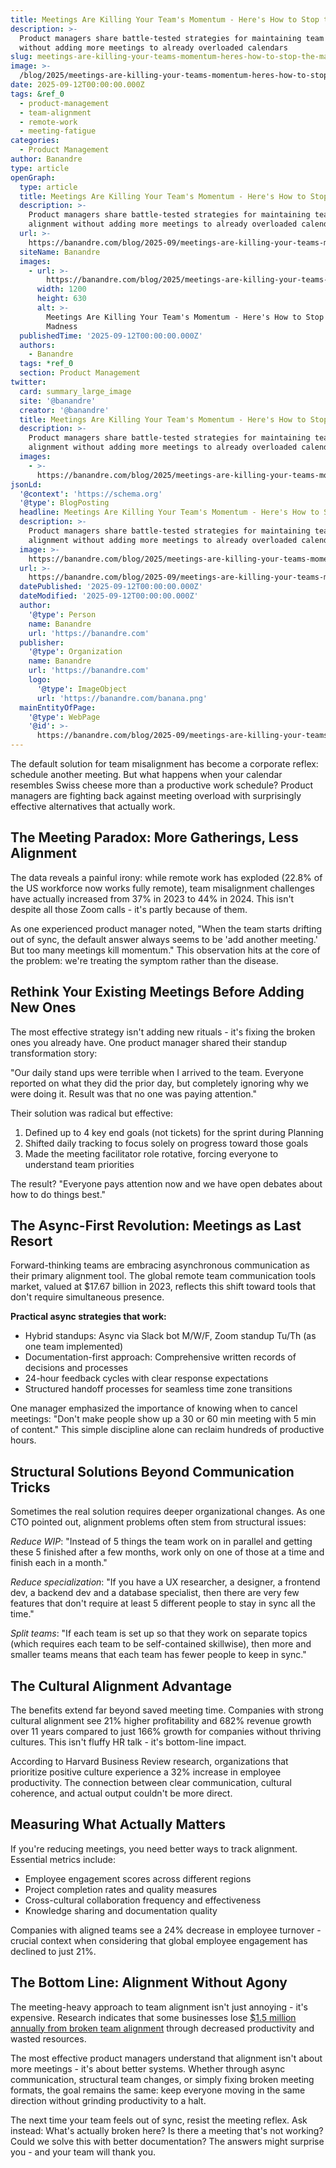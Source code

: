 ```yaml
---
title: Meetings Are Killing Your Team's Momentum - Here's How to Stop the Madness
description: >-
  Product managers share battle-tested strategies for maintaining team alignment
  without adding more meetings to already overloaded calendars
slug: meetings-are-killing-your-teams-momentum-heres-how-to-stop-the-madness
image: >-
  /blog/2025/meetings-are-killing-your-teams-momentum-heres-how-to-stop-the-madness.webp
date: 2025-09-12T00:00:00.000Z
tags: &ref_0
  - product-management
  - team-alignment
  - remote-work
  - meeting-fatigue
categories:
  - Product Management
author: Banandre
type: article
openGraph:
  type: article
  title: Meetings Are Killing Your Team's Momentum - Here's How to Stop the Madness
  description: >-
    Product managers share battle-tested strategies for maintaining team
    alignment without adding more meetings to already overloaded calendars
  url: >-
    https://banandre.com/blog/2025-09/meetings-are-killing-your-teams-momentum-heres-how-to-stop-the-madness
  siteName: Banandre
  images:
    - url: >-
        https://banandre.com/blog/2025/meetings-are-killing-your-teams-momentum-heres-how-to-stop-the-madness.webp
      width: 1200
      height: 630
      alt: >-
        Meetings Are Killing Your Team's Momentum - Here's How to Stop the
        Madness
  publishedTime: '2025-09-12T00:00:00.000Z'
  authors:
    - Banandre
  tags: *ref_0
  section: Product Management
twitter:
  card: summary_large_image
  site: '@banandre'
  creator: '@banandre'
  title: Meetings Are Killing Your Team's Momentum - Here's How to Stop the Madness
  description: >-
    Product managers share battle-tested strategies for maintaining team
    alignment without adding more meetings to already overloaded calendars
  images:
    - >-
      https://banandre.com/blog/2025/meetings-are-killing-your-teams-momentum-heres-how-to-stop-the-madness.webp
jsonLd:
  '@context': 'https://schema.org'
  '@type': BlogPosting
  headline: Meetings Are Killing Your Team's Momentum - Here's How to Stop the Madness
  description: >-
    Product managers share battle-tested strategies for maintaining team
    alignment without adding more meetings to already overloaded calendars
  image: >-
    https://banandre.com/blog/2025/meetings-are-killing-your-teams-momentum-heres-how-to-stop-the-madness.webp
  url: >-
    https://banandre.com/blog/2025-09/meetings-are-killing-your-teams-momentum-heres-how-to-stop-the-madness
  datePublished: '2025-09-12T00:00:00.000Z'
  dateModified: '2025-09-12T00:00:00.000Z'
  author:
    '@type': Person
    name: Banandre
    url: 'https://banandre.com'
  publisher:
    '@type': Organization
    name: Banandre
    url: 'https://banandre.com'
    logo:
      '@type': ImageObject
      url: 'https://banandre.com/banana.png'
  mainEntityOfPage:
    '@type': WebPage
    '@id': >-
      https://banandre.com/blog/2025-09/meetings-are-killing-your-teams-momentum-heres-how-to-stop-the-madness
---
```


The default solution for team misalignment has become a corporate reflex: schedule another meeting. But what happens when your calendar resembles Swiss cheese more than a productive work schedule? Product managers are fighting back against meeting overload with surprisingly effective alternatives that actually work.

## The Meeting Paradox: More Gatherings, Less Alignment


The data reveals a painful irony: while remote work has exploded (22.8% of the US workforce now works fully remote), team misalignment challenges have actually increased from 37% in 2023 to 44% in 2024. This isn't despite all those Zoom calls - it's partly because of them.

As one experienced product manager noted, "When the team starts drifting out of sync, the default answer always seems to be 'add another meeting.' But too many meetings kill momentum." This observation hits at the core of the problem: we're treating the symptom rather than the disease.

## Rethink Your Existing Meetings Before Adding New Ones

The most effective strategy isn't adding new rituals - it's fixing the broken ones you already have. One product manager shared their standup transformation story:

"Our daily stand ups were terrible when I arrived to the team. Everyone reported on what they did the prior day, but completely ignoring why we were doing it. Result was that no one was paying attention."

Their solution was radical but effective:
1. Defined up to 4 key end goals (not tickets) for the sprint during Planning
2. Shifted daily tracking to focus solely on progress toward those goals
3. Made the meeting facilitator role rotative, forcing everyone to understand team priorities

The result? "Everyone pays attention now and we have open debates about how to do things best."

## The Async-First Revolution: Meetings as Last Resort

Forward-thinking teams are embracing asynchronous communication as their primary alignment tool. The global remote team communication tools market, valued at $17.67 billion in 2023, reflects this shift toward tools that don't require simultaneous presence.

**Practical async strategies that work:**
- Hybrid standups: Async via Slack bot M/W/F, Zoom standup Tu/Th (as one team implemented)
- Documentation-first approach: Comprehensive written records of decisions and processes
- 24-hour feedback cycles with clear response expectations
- Structured handoff processes for seamless time zone transitions

One manager emphasized the importance of knowing when to cancel meetings: "Don't make people show up a 30 or 60 min meeting with 5 min of content." This simple discipline alone can reclaim hundreds of productive hours.

## Structural Solutions Beyond Communication Tricks

Sometimes the real solution requires deeper organizational changes. As one CTO pointed out, alignment problems often stem from structural issues:

*Reduce WIP*: "Instead of 5 things the team work on in parallel and getting these 5 finished after a few months, work only on one of those at a time and finish each in a month."

*Reduce specialization*: "If you have a UX researcher, a designer, a frontend dev, a backend dev and a database specialist, then there are very few features that don't require at least 5 different people to stay in sync all the time."

*Split teams*: "If each team is set up so that they work on separate topics (which requires each team to be self-contained skillwise), then more and smaller teams means that each team has fewer people to keep in sync."

## The Cultural Alignment Advantage

The benefits extend far beyond saved meeting time. Companies with strong cultural alignment see 21% higher profitability and 682% revenue growth over 11 years compared to just 166% growth for companies without thriving cultures. This isn't fluffy HR talk - it's bottom-line impact.

According to Harvard Business Review research, organizations that prioritize positive culture experience a 32% increase in employee productivity. The connection between clear communication, cultural coherence, and actual output couldn't be more direct.

## Measuring What Actually Matters

If you're reducing meetings, you need better ways to track alignment. Essential metrics include:
- Employee engagement scores across different regions
- Project completion rates and quality measures
- Cross-cultural collaboration frequency and effectiveness
- Knowledge sharing and documentation quality

Companies with aligned teams see a 24% decrease in employee turnover - crucial context when considering that global employee engagement has declined to just 21%.

## The Bottom Line: Alignment Without Agony

The meeting-heavy approach to team alignment isn't just annoying - it's expensive. Research indicates that some businesses lose [$1.5 million annually from broken team alignment](https://www.optimizely.com/insights/blog/enterprise-team-alignment/) through decreased productivity and wasted resources.

The most effective product managers understand that alignment isn't about more meetings - it's about better systems. Whether through async communication, structural team changes, or simply fixing broken meeting formats, the goal remains the same: keep everyone moving in the same direction without grinding productivity to a halt.

The next time your team feels out of sync, resist the meeting reflex. Ask instead: What's actually broken here? Is there a meeting that's not working? Could we solve this with better documentation? The answers might surprise you - and your team will thank you.
